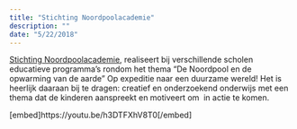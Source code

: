 ```yaml
---
title: "Stichting Noordpoolacademie"
description: ""
date: "5/22/2018"
---
```


[Stichting Noordpoolacademie](https://noordpoolacademie.nl), realiseert bij verschillende scholen educatieve programma's rondom het thema "De Noordpool en de opwarming van de aarde" Op expeditie naar een duurzame wereld! Het is heerlijk daaraan bij te dragen: creatief en onderzoekend onderwijs met een thema dat de kinderen aanspreekt en motiveert om  in actie te komen.

[embed]https://youtu.be/h3DTFXhV8T0[/embed]
